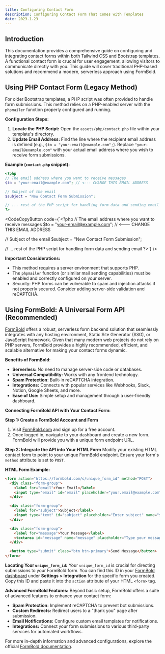 ```yaml
---
title: Configuring Contact Form
description: Configuring Contact Form That Comes with Templates
date: 2023-1-23
---
```


## Introduction

This documentation provides a comprehensive guide on configuring and integrating contact forms within both Tailwind CSS and Bootstrap templates. A functional contact form is crucial for user engagement, allowing visitors to communicate directly with you. This guide will cover traditional PHP-based solutions and recommend a modern, serverless approach using FormBold.

## Using PHP Contact Form (Legacy Method)

For older Bootstrap templates, a PHP script was often provided to handle form submissions. This method relies on a PHP-enabled server with the `phpmailer` function properly configured and running.

**Configuration Steps:**
1.  **Locate the PHP Script:** Open the `assets/php/contact.php` file within your template's directory.
2.  **Update Email Address:** Find the line where the recipient email address is defined (e.g., `$to = "your-email@example.com";`). Replace `"your-email@example.com"` with your actual email address where you wish to receive form submissions.

**Example (`contact.php` snippet):**
```php
<?php
// The email address where you want to receive messages
$to = "your-email@example.com"; // <--- CHANGE THIS EMAIL ADDRESS

// Subject of the email
$subject = "New Contact Form Submission";

// ... rest of the PHP script for handling form data and sending email
?>
```
<CodeCopyButton code={`<?php
// The email address where you want to receive messages
$to = "your-email@example.com"; // <--- CHANGE THIS EMAIL ADDRESS

// Subject of the email
$subject = "New Contact Form Submission";

// ... rest of the PHP script for handling form data and sending email
?>`} />

**Important Considerations:**
*   This method requires a server environment that supports PHP.
*   The `phpmailer` function (or similar mail sending capabilities) must be enabled and correctly configured on your server.
*   Security: PHP forms can be vulnerable to spam and injection attacks if not properly secured. Consider adding server-side validation and reCAPTCHA.

## Using FormBold: A Universal Form API (Recommended)

[FormBold](https://formbold.com/) offers a robust, serverless form backend solution that seamlessly integrates with any hosting environment, Static Site Generator (SSG), or JavaScript framework. Given that many modern web projects do not rely on PHP servers, FormBold provides a highly recommended, efficient, and scalable alternative for making your contact forms dynamic.

**Benefits of FormBold:**
*   **Serverless:** No need to manage server-side code or databases.
*   **Universal Compatibility:** Works with any frontend technology.
*   **Spam Protection:** Built-in reCAPTCHA integration.
*   **Integrations:** Connects with popular services like Webhooks, Slack, Notion, Google Sheets, and more.
*   **Ease of Use:** Simple setup and management through a user-friendly dashboard.

**Connecting FormBold API with Your Contact Form:**

**Step 1: Create a FormBold Account and Form**
1.  Visit [FormBold.com](https://formbold.com/) and sign up for a free account.
2.  Once logged in, navigate to your dashboard and create a new form. FormBold will provide you with a unique form endpoint URL.

**Step 2: Integrate the API into Your HTML Form**
Modify your existing HTML contact form to point to your unique FormBold endpoint. Ensure your form's `method` attribute is set to `POST`.

**HTML Form Example:**
```html
<form action="https://formbold.com/s/unique_form_id" method="POST">
  <div class="form-group">
    <label for="email">Your Email</label>
    <input type="email" id="email" placeholder="your.email@example.com" name="email" required />
  </div>

  <div class="form-group">
    <label for="subject">Subject</label>
    <input type="text" id="subject" placeholder="Enter subject" name="subject" required />
  </div>

  <div class="form-group">
    <label for="message">Your Message</label>
    <textarea id="message" name="message" placeholder="Type your message here..." rows="5" required></textarea>
  </div>

  <button type="submit" class="btn btn-primary">Send Message</button>
</form>
```

**Locating Your `unique_form_id`:**
Your `unique_form_id` is crucial for directing submissions to your FormBold form. You can find this ID in your [FormBold dashboard](https://formbold.com/dashboard) under **Settings > Integration** for the specific form you created. Copy this ID and paste it into the `action` attribute of your HTML `<form>` tag.

**Advanced FormBold Features:**
Beyond basic setup, FormBold offers a suite of advanced features to enhance your contact form:
*   **Spam Protection:** Implement reCAPTCHA to prevent bot submissions.
*   **Custom Redirects:** Redirect users to a "thank you" page after submission.
*   **Email Notifications:** Configure custom email templates for notifications.
*   **Integrations:** Connect your form submissions to various third-party services for automated workflows.

For more in-depth information and advanced configurations, explore the official [FormBold documentation](https://formbold.com/docs).
